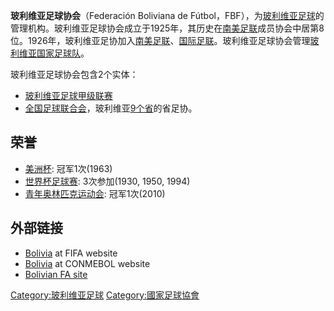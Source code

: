'''玻利维亚足球协会'''（Federación Boliviana de Fútbol，FBF），为[[玻利维亚|玻利维亚]][[足球|足球]]的管理机构。玻利维亚足球协会成立于1925年，其历史在[[南美足联|南美足联]]成员协会中居第8位。1926年，玻利维亚足协加入[[南美足联|南美足联]]、[[国际足联|国际足联]]。玻利维亚足球协会管理[[玻利维亚国家足球队|玻利维亚国家足球队]]。

玻利维亚足球协会包含2个实体：
* [[玻利维亚足球甲级联赛|玻利维亚足球甲级联赛]]
* [[全国足球联合会|全国足球联合会]]，玻利维亚[[玻利维亚行政区划|9个省]]的省足协。

==荣誉==
*[[美洲杯|美洲杯]]: 冠军1次(1963)
*[[世界杯足球赛|世界杯足球赛]]: 3次参加(1930, 1950, 1994)
*[[青年奥林匹克运动会|青年奥林匹克运动会]]: 冠军1次(2010)

== 外部链接 ==
* [http://www.fifa.com/associations/association=bol/index.html Bolivia] {{Wayback|url=http://www.fifa.com/associations/association=bol/index.html |date=20100614092037 }} at FIFA website
* [http://www.conmebol.com/conmebol/activeCountry.html?x=3 Bolivia] {{Wayback|url=http://www.conmebol.com/conmebol/activeCountry.html?x=3 |date=20110121005907 }} at CONMEBOL website {{en icon}}
* [http://www.fbf.com.bo/ Bolivian FA site] {{Wayback|url=http://www.fbf.com.bo/ |date=20100829190115 }}

{{南美足联成员}}
[[Category:玻利维亚足球|Category:玻利维亚足球]]
[[Category:國家足球協會|Category:國家足球協會]]